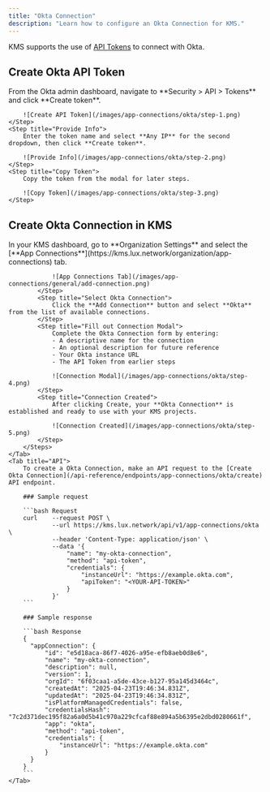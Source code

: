 ```yaml
---
title: "Okta Connection"
description: "Learn how to configure an Okta Connection for KMS."
---
```


KMS supports the use of [API Tokens](https://developer.okta.com/docs/guides/create-an-api-token/main/) to connect with Okta.

## Create Okta API Token

<Steps>
    <Step title="Create API Token">
        From the Okta admin dashboard, navigate to **Security > API > Tokens** and click **Create token**.

        ![Create API Token](/images/app-connections/okta/step-1.png)
    </Step>
    <Step title="Provide Info">
        Enter the token name and select **Any IP** for the second dropdown, then click **Create token**.

        ![Provide Info](/images/app-connections/okta/step-2.png)
    </Step>
    <Step title="Copy Token">
        Copy the token from the modal for later steps.

        ![Copy Token](/images/app-connections/okta/step-3.png)
    </Step>
</Steps>

## Create Okta Connection in KMS

<Tabs>
    <Tab title="KMS UI">
        <Steps>
            <Step title="Navigate to App Connections">
                In your KMS dashboard, go to **Organization Settings** and select the [**App Connections**](https://kms.lux.network/organization/app-connections) tab.

                ![App Connections Tab](/images/app-connections/general/add-connection.png)
            </Step>
            <Step title="Select Okta Connection">
                Click the **Add Connection** button and select **Okta** from the list of available connections.
            </Step>
            <Step title="Fill out Connection Modal">
                Complete the Okta Connection form by entering:
                - A descriptive name for the connection
                - An optional description for future reference
                - Your Okta instance URL
                - The API Token from earlier steps

                ![Connection Modal](/images/app-connections/okta/step-4.png)
            </Step>
            <Step title="Connection Created">
                After clicking Create, your **Okta Connection** is established and ready to use with your KMS projects.

                ![Connection Created](/images/app-connections/okta/step-5.png)
            </Step>
        </Steps>
    </Tab>
    <Tab title="API">
        To create a Okta Connection, make an API request to the [Create Okta Connection](/api-reference/endpoints/app-connections/okta/create) API endpoint.

        ### Sample request

        ```bash Request
        curl    --request POST \
                --url https://kms.lux.network/api/v1/app-connections/okta \
                --header 'Content-Type: application/json' \
                --data '{
                    "name": "my-okta-connection",
                    "method": "api-token",
                    "credentials": {
                        "instanceUrl": "https://example.okta.com",
                        "apiToken": "<YOUR-API-TOKEN>"
                    }
                }'
        ```

        ### Sample response

        ```bash Response
        {
          "appConnection": {
              "id": "e5d18aca-86f7-4026-a95e-efb8aeb0d8e6",
              "name": "my-okta-connection",
              "description": null,
              "version": 1,
              "orgId": "6f03caa1-a5de-43ce-b127-95a145d3464c",
              "createdAt": "2025-04-23T19:46:34.831Z",
              "updatedAt": "2025-04-23T19:46:34.831Z",
              "isPlatformManagedCredentials": false,
              "credentialsHash": "7c2d371dec195f82a6a0d5b41c970a229cfcaf88e894a5b6395e2dbd0280661f",
              "app": "okta",
              "method": "api-token",
              "credentials": {
                  "instanceUrl": "https://example.okta.com"
              }
          }
        }
        ```
    </Tab>
</Tabs>
